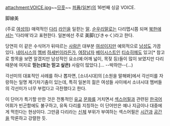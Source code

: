 attachment:VOICE.jpg~~[[므흣]]~~
[[퍼퓸(일본)]]의 16번째 싱글 VOICE.

脚線美

(주로 [[여성]]의) 매력적인 [[다리]] [[라인]]을 일컫는 [[말]]. [[순우리말]]로는 다리맵시쯤 되며 [[북한]]에서는 '다리매'라고 표현한다. 일본에선 주로 美脚(びきゃく)라고 한다.

당연히 이 같은 수식어가 뒤따르는 [[사람]]은 대부분 [[여성]]이지만 예외적으로 [[남성]]도 가끔 있다. [[네미시스]]의 [[멤버]] [[하세빈]]이라든가, [[여장남자]] [[베이시스트]]인 [[티슈히메]]도 있고[* 참고로 항목을 보면 알겠지만 남성적인 요소(예:어깨 넓이, 목젖 등)들이 많이 보였지만 다리 때문에 여자로 '''믿는(또는 믿고 싶은)''' 사람이 많았다.]... --박하얀--(...)

각선미의 대표적인 사례를 하나 뽑자면, [소녀시대]의 [소원을 말해봐]에서 각선미를 자랑하는 일명 제기차기춤이 있는데, 특히 일본의 젊은 여성들 사이에서 소녀시대 멤버들의 각선미가 너무 부럽다고 극찬했다고 한다.

이 단어가 특기할 만한 것은 전통적인 [[유교]] [[문화]]를 거치면서 [[섹스]]어필과 관련된 [[한국어]] 어휘가 빈곤함에도 불구하고, 유독 다리를 지칭하는 이 단어만은 예나 지금이나 대중에게 먹힌다는 현상이다. 그만큼 다리라는 [[신체]] 부위가 부여하는 섹스어필은 [[시간]]과 [[공간]]을 막론하고 강렬한 듯.
